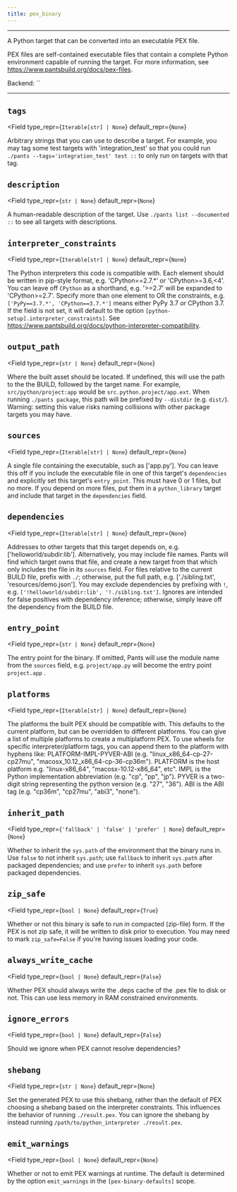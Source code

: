 ```yaml
---
title: pex_binary
---
```



---

A Python target that can be converted into an executable PEX file.

PEX files are self-contained executable files that contain a complete Python environment capable
of running the target. For more information, see https://www.pantsbuild.org/docs/pex-files.

Backend: <span className="color--primary">``</span>

---

<span className={styles.options}>


## `tags`

<Field
    type_repr={`Iterable[str] | None`}
    default_repr={`None`}
>

Arbitrary strings that you can use to describe a target. For example, you may tag some test targets with &#x27;integration_test&#x27; so that you could run `./pants --tags='integration_test' test ::` to only run on targets with that tag.

</Field>

## `description`

<Field
    type_repr={`str | None`}
    default_repr={`None`}
>

A human-readable description of the target. Use `./pants list --documented ::` to see all targets with descriptions.

</Field>

## `interpreter_constraints`

<Field
    type_repr={`Iterable[str] | None`}
    default_repr={`None`}
>

The Python interpreters this code is compatible with. Each element should be written in pip-style format, e.g. &#x27;CPython==2.7.*&#x27; or &#x27;CPython&#x3E;=3.6,&#x3C;4&#x27;. You can leave off `CPython` as a shorthand, e.g. &#x27;&#x3E;=2.7&#x27; will be expanded to &#x27;CPython&#x3E;=2.7&#x27;. Specify more than one element to OR the constraints, e.g. `['PyPy==3.7.*', 'CPython==3.7.*']` means either PyPy 3.7 _or_ CPython 3.7. If the field is not set, it will default to the option `[python-setup].interpreter_constraints]`. See https://www.pantsbuild.org/docs/python-interpreter-compatibility.

</Field>

## `output_path`

<Field
    type_repr={`str | None`}
    default_repr={`None`}
>

Where the built asset should be located. If undefined, this will use the path to the the BUILD, followed by the target name. For example, `src/python/project:app` would be `src.python.project/app.ext`. When running `./pants package`, this path will be prefixed by `--distdir` (e.g. `dist/`). Warning: setting this value risks naming collisions with other package targets you may have.

</Field>

## `sources`

<Field
    type_repr={`Iterable[str] | None`}
    default_repr={`None`}
>

A single file containing the executable, such as [&#x27;app.py&#x27;]. You can leave this off if you include the executable file in one of this target&#x27;s `dependencies` and explicitly set this target&#x27;s `entry_point`. This must have 0 or 1 files, but no more. If you depend on more files, put them in a `python_library` target and include that target in the `dependencies` field.

</Field>

## `dependencies`

<Field
    type_repr={`Iterable[str] | None`}
    default_repr={`None`}
>

Addresses to other targets that this target depends on, e.g. [&#x27;helloworld/subdir:lib&#x27;]. Alternatively, you may include file names. Pants will find which target owns that file, and create a new target from that which only includes the file in its `sources` field. For files relative to the current BUILD file, prefix with `./`; otherwise, put the full path, e.g. [&#x27;./sibling.txt&#x27;, &#x27;resources/demo.json&#x27;]. You may exclude dependencies by prefixing with `!`, e.g. `['!helloworld/subdir:lib', '!./sibling.txt']`. Ignores are intended for false positives with dependency inference; otherwise, simply leave off the dependency from the BUILD file.

</Field>

## `entry_point`

<Field
    type_repr={`str | None`}
    default_repr={`None`}
>

The entry point for the binary. If omitted, Pants will use the module name from the `sources` field, e.g. `project/app.py` will become the entry point `project.app` .

</Field>

## `platforms`

<Field
    type_repr={`Iterable[str] | None`}
    default_repr={`None`}
>

The platforms the built PEX should be compatible with. This defaults to the current platform, but can be overridden to different platforms. You can give a list of multiple platforms to create a multiplatform PEX. To use wheels for specific interpreter/platform tags, you can append them to the platform with hyphens like: PLATFORM-IMPL-PYVER-ABI (e.g. &#x22;linux_x86_64-cp-27-cp27mu&#x22;, &#x22;macosx_10.12_x86_64-cp-36-cp36m&#x22;). PLATFORM is the host platform e.g. &#x22;linux-x86_64&#x22;, &#x22;macosx-10.12-x86_64&#x22;, etc&#x22;. IMPL is the Python implementation abbreviation (e.g. &#x22;cp&#x22;, &#x22;pp&#x22;, &#x22;jp&#x22;). PYVER is a two-digit string representing the python version (e.g. &#x22;27&#x22;, &#x22;36&#x22;). ABI is the ABI tag (e.g. &#x22;cp36m&#x22;, &#x22;cp27mu&#x22;, &#x22;abi3&#x22;, &#x22;none&#x22;).

</Field>

## `inherit_path`

<Field
    type_repr={`'fallback' | 'false' | 'prefer' | None`}
    default_repr={`None`}
>

Whether to inherit the `sys.path` of the environment that the binary runs in. Use `false` to not inherit `sys.path`; use `fallback` to inherit `sys.path` after packaged dependencies; and use `prefer` to inherit `sys.path` before packaged dependencies.

</Field>

## `zip_safe`

<Field
    type_repr={`bool | None`}
    default_repr={`True`}
>

Whether or not this binary is safe to run in compacted (zip-file) form. If the PEX is not zip safe, it will be written to disk prior to execution. You may need to mark `zip_safe=False` if you&#x27;re having issues loading your code.

</Field>

## `always_write_cache`

<Field
    type_repr={`bool | None`}
    default_repr={`False`}
>

Whether PEX should always write the .deps cache of the .pex file to disk or not. This can use less memory in RAM constrained environments.

</Field>

## `ignore_errors`

<Field
    type_repr={`bool | None`}
    default_repr={`False`}
>

Should we ignore when PEX cannot resolve dependencies?

</Field>

## `shebang`

<Field
    type_repr={`str | None`}
    default_repr={`None`}
>

Set the generated PEX to use this shebang, rather than the default of PEX choosing a shebang based on the interpreter constraints. This influences the behavior of running `./result.pex`. You can ignore the shebang by instead running `/path/to/python_interpreter ./result.pex`.

</Field>

## `emit_warnings`

<Field
    type_repr={`bool | None`}
    default_repr={`None`}
>

Whether or not to emit PEX warnings at runtime. The default is determined by the option `emit_warnings` in the `[pex-binary-defaults]` scope.

</Field>

</span>
